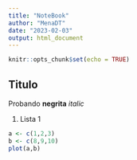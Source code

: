 ```yaml
---
title: "NoteBook"
author: "MenaDT"
date: "2023-02-03"
output: html_document
---
```


```r
knitr::opts_chunk$set(echo = TRUE)
```

## Titulo
Probando **negrita**
_italic_

1. Lista 1


```r
a <- c(1,2,3)
b <- c(8,9,10)
plot(a,b)

```
